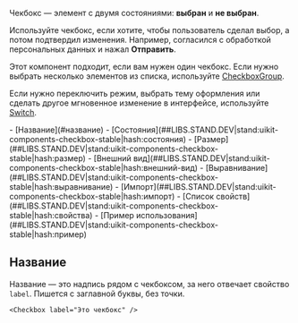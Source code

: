 

Чекбокс — элемент с двумя состояниями: **выбран** и **не выбран**.

Используйте чекбокс, если хотите, чтобы пользователь сделал выбор, а потом подтвердил
изменения. Например, согласился с обработкой персональных данных и нажал **Отправить**.

Этот компонент подходит, если вам нужен один чекбокс. Если нужно выбрать несколько элементов из списка, используйте [CheckboxGroup](##LIBS.STAND|stand:uikit-components-checkboxgroup-stable).

Если нужно переключить режим, выбрать тему оформления или сделать другое
мгновенное изменение в интерфейсе, используйте [Switch](##LIBS.STAND|stand:uikit-components-switch-stable).

<MdxMenu>
  - [Название](#название) -
  [Состояния](##LIBS.STAND.DEV|stand:uikit-components-checkbox-stable|hash:состояния)
  -
  [Размер](##LIBS.STAND.DEV|stand:uikit-components-checkbox-stable|hash:размер)
  - [Внешний
  вид](##LIBS.STAND.DEV|stand:uikit-components-checkbox-stable|hash:внешний-вид)
  -
  [Выравнивание](##LIBS.STAND.DEV|stand:uikit-components-checkbox-stable|hash:выравнивание)
  -
  [Импорт](##LIBS.STAND.DEV|stand:uikit-components-checkbox-stable|hash:импорт)
  - [Список
  свойств](##LIBS.STAND.DEV|stand:uikit-components-checkbox-stable|hash:свойства)
  - [Пример
  использования](##LIBS.STAND.DEV|stand:uikit-components-checkbox-stable|hash:пример)
</MdxMenu>

## Название

Название — это надпись рядом с чекбоксом, за него отвечает свойство `label`. Пишется с заглавной буквы, без точки.

```tsx
<Checkbox label="Это чекбокс" />
```

<CheckboxExampleName />
